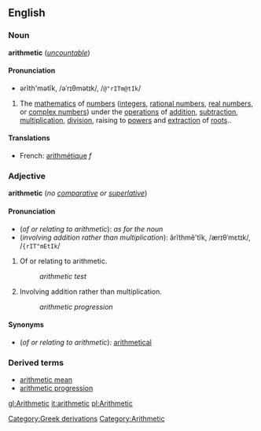 ==English==
===Noun===
{{wikipedia}}
'''arithmetic''' (''[[uncountable]]'')

====Pronunciation====<!--note: the pronunciation of the noun and adjective differ, hence the subheading-->
*ərĭth'mətĭk, /əˈrɪθmətɪk/, /<tt>@"rITm@tIk</tt>/

#The [[mathematics]] of [[number]]s ([[integer]]s, [[rational number]]s, [[real number]]s, or [[complex number]]s) under the [[operation]]s of [[addition]], [[subtraction]], [[multiplication]], [[division]], raising to [[power]]s and [[extraction]] of [[root]]s..

====Translations====
*French: [[arithmétique]] ''f''

===Adjective===
'''arithmetic''' (''no [[comparative]] or [[superlative]]'')

====Pronunciation====<!--note: the pronunciation of the noun and adjective differ, hence the subheading-->
*(''of or relating to arithmetic''): ''as for the noun''
*(''involving addition rather than multiplication''): ărĭthmĕ'tĭk, /ærɪθˈmɛtɪk/, /<tt>{rIT"mEtIk</tt>/

#Of or relating to arithmetic.
#:''arithmetic test''
#Involving addition rather than multiplication.
#:''arithmetic progression''

====Synonyms====
*(''of or relating to arithmetic''): [[arithmetical]]

[[Category:Greek derivations]]
[[Category:Arithmetic]]

===Derived terms===
*[[arithmetic mean]]
*[[arithmetic progression]]

[[gl:Arithmetic]]
[[it:arithmetic]]
[[pl:Arithmetic]]
